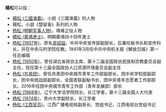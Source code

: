 '''楊松'''可以指：
* [[楊松_(三國演義)|楊松 (三國演義)]]，小說《三國演義》的人物
* 楊松，小說《楚留香》系列的人物
* [[杨松_(明朝军事人物)|杨松 (明朝军事人物)]]，靖难之役人物
* [[楊松_(嘉靖進士)|楊松 (嘉靖進士)]]，明朝嘉靖四十四年進士
* [[杨松_(1907年)|杨松 (1907年)]]，原名[[吴绍镒|吴绍镒]]，中共中央宣传部副部长，后兼任秘书长和宣传科长，并在中央马列学院任教。1941年3月任中共中央机关报《解放日报》第一任总编辑
* [[杨松_(1950年)|杨松 (1950年)]]，曾任湖北省政协主席、第十二届全国政协民族和宗教委员会副主任，现任第十三届全国政协人口资源环境委员会副主任
* [[杨松_(共青团)|杨松 (共青团)]]，曾任共青团中央城市青年工作部副部长，团中央学校部副部长，团中央统战部副部长、全国青联副秘书长，团中央青年志愿者工作部部长。2016年任团中央城市青年工作部（青年发展部）部长
* [[杨松_(1968年)|杨松 (1968年)]]，辽宁大学法学院院长，长江学者，第十三届全国人大代表
* [[杨松_(1974年)|杨松 (1974年)]]，贵州大学副校长，长江学者
* [[杨松_(江西官员)|杨松 (江西官员)]]，江西广播电视局副局长、党组书记，江西电视台党组书记

{{Disambiguation|S|Cat=二字杨姓人名消歧义}}